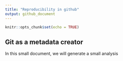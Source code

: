 ```yaml
---
title: "Reproducibility in github"
output: github_document
---
```


```r
knitr::opts_chunk$set(echo = TRUE)
```

##  Git as a metadata creator

In this small document, we will generate a small analysis